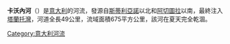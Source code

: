 {{Infobox river
  | name              = 卡沃內河<br>Cavone
  | image             = Fratino- Scanzano Jonico (Italia).jpg
  | image_caption     = 
  | source1_location  = 
  | mouth             = [[塔蘭托灣|塔蘭托灣]]
  | mouth_coordinates = {{coord|40|17|N|16|47|E||display=it}}
  | subdivision_type1 = 國家
  | subdivision_name1 = [[意大利|意大利]]
  | length            = {{convert|49|km|abbr=on}}
  | source1_elevation = 
  | discharge1_avg    = 
  | basin_size        = {{convert|675|km2|abbr=on}}

}}
'''卡沃內河'''（{{lang-it|'''Cavone'''}}）是[[意大利|意大利]]的河流，發源自[[斯蒂利亞諾|斯蒂利亞諾]]以北和[[阿切圖拉|阿切圖拉]]以南，最終注入[[塔蘭托灣|塔蘭托灣]]，河道全長49公里，流域面積675平方公里，該河在夏天完全乾涸。


{{Italy-geo-stub}}
[[Category:意大利河流|Category:意大利河流]]